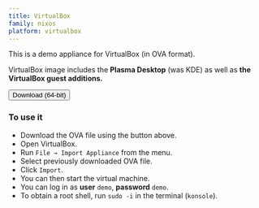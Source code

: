 ```yaml
---
title: VirtualBox
family: nixos
platform: virtualbox
---
```


<div class="bg-nixlightorange text-nixdarkerorange p-6 rounded-2xl mb-[1rem]">
  <span class="font-bold">
    This is a demo appliance
  </span>
  for VirtualBox (in OVA format).
</div>

VirtualBox image includes the **Plasma Desktop** (was KDE) as well as **the VirtualBox guest additions.**

<div class="my-[1rem]">
  <Button
    color="semidarkblue"
    href={nixosDownloadLink(null, "x86_64-linux", "ova", false)}
    shaHref={nixosDownloadLink(null, "x86_64-linux", "ova", true)}
    shaText="(SHA-256)"
    classList = {["w-full", "md:w-auto", "block", "md:inline", "text-center", "md:text-left"]}
  >Download (64-bit)</Button>
</div>

### To use it

- Download the OVA file using the button above.
- Open VirtualBox.
- Run `File → Import Appliance` from the menu.
- Select previously downloaded OVA file.
- Click `Import`.
- You can then start the virtual machine.
- You can log in as **user** `demo`, **password** `demo`.
- To obtain a root shell, run `sudo -i` in the terminal (`konsole`).
